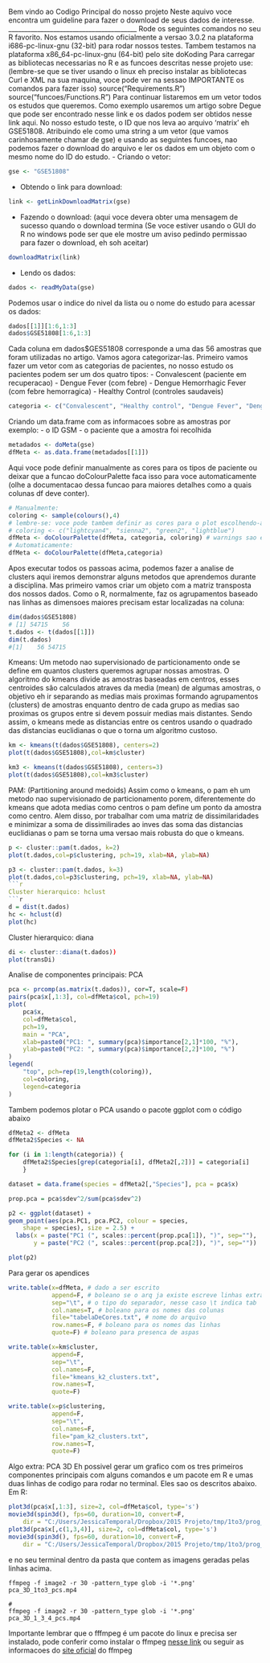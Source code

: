 Bem vindo ao Codigo Principal do nosso projeto
Neste aquivo voce encontra um guideline para fazer o download de seus dados de interesse.
________________________________________
Rode os seguintes comandos no seu R favorito. Nos estamos usando oficialmente a versao 3.0.2 na plataforma i686-pc-linux-gnu (32-bit) para rodar nossos testes. Tambem testamos na plataforma x86_64-pc-linux-gnu (64-bit) pelo site doKoding
Para carregar as bibliotecas necessarias no R e as funcoes descritas nesse projeto use: (lembre-se que se tiver usando o linux eh preciso instalar as bibliotecas Curl e XML na sua maquina, voce pode ver na sessao IMPORTANTE os comandos para fazer isso)
source("Requirements.R")
source("funcoes/Functions.R")
Para continuar listaremos em um vetor todos os estudos que queremos. Como exemplo usaremos um artigo sobre Degue que pode ser encontrado nesse link e os dados podem ser obtidos nesse link aqui.
No nosso estudo teste, o ID que nos leva ao arquivo 'matrix' eh GSE51808. Atribuindo ele como uma string a um vetor (que vamos carinhosamente chamar de gse) e usando as seguintes funcoes, nao podemos fazer o download do arquivo e ler os dados em um objeto com o mesmo nome do ID do estudo.
- Criando o vetor:
```r
gse <- "GSE51808"
```
- Obtendo o link para download:
```r
link <- getLinkDownloadMatrix(gse)
```
- Fazendo o download:
(aqui voce devera obter uma mensagem de sucesso quando o download termina (Se voce estiver usando o GUI do R no windows pode ser que ele mostre um aviso pedindo permissao para fazer o download, eh soh aceitar)
```r
downloadMatrix(link)
```
- Lendo os dados:
```r
dados <- readMyData(gse)
```
Podemos usar o indice do nivel da lista ou o nome do estudo para acessar os dados:
```r
dados[[1]][1:6,1:3]
dados$GSE51808[1:6,1:3]
```
Cada coluna em dados$GES51808 corresponde a uma das 56 amostras que foram utilizadas no artigo.
Vamos agora categorizar-las. Primeiro vamos fazer um vetor com as categorias de pacientes, no nosso estudo os pacientes podem ser um dos quatro tipos:
- Convalescent (paciente em recuperacao)
- Dengue Fever (com febre)
- Dengue Hemorrhagic Fever (com febre hemorragica)
- Healthy Control (controles saudaveis)
```r
categoria <- c("Convalescent", "Healthy control", "Dengue Fever", "Dengue Hemorrhagic Fever")
```

Criando um data.frame com as informacoes sobre as amostras por exemplo:
- o ID GSM
- o paciente que a amostra foi recolhida
```r
metadados <- doMeta(gse)
dfMeta <- as.data.frame(metadados[[1]])
```
Aqui voce pode definir manualmente as cores para os tipos de paciente ou deixar que a funcao doColourPalette faca isso para voce automaticamente (olhe a documentacao dessa funcao para maiores detalhes como a quais colunas df deve conter).
```r
# Manualmente:
coloring <- sample(colours(),4)
# lembre-se: voce pode tambem definir as cores para o plot escolhendo-as
# coloring <- c("lightcyan4", "sienna2", "green2", "lightblue")
dfMeta <- doColourPalette(dfMeta, categoria, coloring) # warnings sao esperados
# Automaticamente:
dfMeta <- doColourPalette(dfMeta,categoria)
```
Apos executar todos os passoas acima, podemos fazer a analise de clusters
aqui iremos demonstrar alguns metodos que aprendemos durante a disciplina.
Mas primeiro vamos criar um objeto com a matriz transposta dos nossos dados.
Como o R, normalmente, faz os agrupamentos baseado nas linhas as dimensoes
maiores precisam estar localizadas na coluna:
```r
dim(dados$GSE51808)
# [1] 54715    56
t.dados <- t(dados[[1]])
dim(t.dados)
#[1]    56 54715
```

Kmeans:
Um metodo nao supervisionado de particionamento onde se define em quantos 
clusters queremos agrupar nossas amostras. O algoritmo do kmeans divide as 
amostras baseadas em centros, esses centroides são calculados atraves da media
(mean) de algumas amostras, o objetivo eh ir separando as medias mais proximas
formando agrupamentos (clusters) de amostras enquanto dentro de cada grupo
as medias sao proximas os grupos entre si devem possuir medias mais distantes. 
Sendo assim, o kmeans mede as distancias entre os centros usando o quadrado 
das distancias euclidianas o que o torna um algoritmo custoso.
```r
km <- kmeans(t(dados$GSE51808), centers=2)
plot(t(dados$GSE51808),col=km$cluster)

km3 <- kmeans(t(dados$GSE51808), centers=3)
plot(t(dados$GSE51808),col=km3$cluster)
```

PAM: (Partitioning around medoids)
Assim como o kmeans, o pam eh um metodo nao supervisionado de particionamento 
porem, diferentemente do kmeans que adota medias como centros o pam define um
ponto da amostra como centro. Alem disso, por trabalhar com uma matriz de 
dissimilaridades e minimizar a soma de dissimilirades ao inves das soma das 
distancias euclidianas o pam se torna uma versao mais robusta do que o kmeans.
```r
p <- cluster::pam(t.dados, k=2)
plot(t.dados,col=p$clustering, pch=19, xlab=NA, ylab=NA)

p3 <- cluster::pam(t.dados, k=3)
plot(t.dados,col=p3$clustering, pch=19, xlab=NA, ylab=NA)
```r

Cluster hierarquico: hclust
```r
d = dist(t.dados)
hc <- hclust(d)
plot(hc)
```

Cluster hierarquico: diana
```r
di <- cluster::diana(t.dados))
plot(transDi)
```

Analise de componentes principais: PCA
```r
pca <- prcomp(as.matrix(t.dados)), cor=T, scale=F)
pairs(pca$x[,1:3], col=dfMeta$col, pch=19)
plot(
    pca$x,
    col=dfMeta$col,
    pch=19,
    main = "PCA",
    xlab=paste0("PC1: ", summary(pca)$importance[2,1]*100, "%"),
    ylab=paste0("PC2: ", summary(pca)$importance[2,2]*100, "%")
)
legend(
    "top", pch=rep(19,length(coloring)),
    col=coloring,
    legend=categoria
)
```

Tambem podemos plotar o PCA usando o pacote ggplot com o código abaixo
```r
dfMeta2 <- dfMeta
dfMeta2$Species <- NA

for (i in 1:length(categoria)) {
    dfMeta2$Species[grep(categoria[i], dfMeta2[,2])] = categoria[i]
    }

dataset = data.frame(species = dfMeta2[,"Species"], pca = pca$x)

prop.pca = pca$sdev^2/sum(pca$sdev^2)

p2 <- ggplot(dataset) + 
geom_point(aes(pca.PC1, pca.PC2, colour = species, 
    shape = species), size = 2.5) +
  labs(x = paste("PC1 (", scales::percent(prop.pca[1]), ")", sep=""),
       y = paste("PC2 (", scales::percent(prop.pca[2]), ")", sep=""))

plot(p2)
```

Para gerar os apendices
```r
write.table(x=dfMeta, # dado a ser escrito
            append=F, # boleano se o arq ja existe escreve linhas extras (T) ou sobrescreve (F)
            sep="\t", # o tipo do separador, nesse caso \t indica tab
            col.names=T, # boleano para os nomes das colunas
            file="tabelaDeCores.txt", # nome do arquivo
            row.names=F, # boleano para os nomes das linhas
            quote=F) # boleano para presenca de aspas

write.table(x=km$cluster, 
            append=F, 
            sep="\t",
            col.names=F,
            file="kmeans_k2_clusters.txt",
            row.names=T,
            quote=F)

write.table(x=p$clustering, 
            append=F, 
            sep="\t",
            col.names=F,
            file="pam_k2_clusters.txt",
            row.names=T,
            quote=F)
```

Algo extra: PCA 3D
Eh possivel gerar um grafico com os tres primeiros componentes principais
com alguns comandos e um pacote em R e umas duas linhas de codigo para rodar no
terminal. Eles sao os descritos abaixo.
Em R:
```r
plot3d(pca$x[,1:3], size=2, col=dfMeta$col, type='s')
movie3d(spin3d(), fps=60, duration=10, convert=F, 
    dir = "C:/Users/JessicaTemporal/Dropbox/2015 Projeto/tmp/1to3/prog_all_noCLP", top = T) # try convert=TRUE
plot3d(pca$x[,c(1,3,4)], size=2, col=dfMeta$col, type='s')
movie3d(spin3d(), fps=60, duration=10, convert=F, 
    dir = "C:/Users/JessicaTemporal/Dropbox/2015 Projeto/tmp/1to3/prog_all_noCLP", top = T) # try convert=TRUE
```
e no seu terminal dentro da pasta que contem as imagens geradas pelas linhas acima.
```
ffmpeg -f image2 -r 30 -pattern_type glob -i '*.png' pca_3D_1to3_pcs.mp4

#
ffmpeg -f image2 -r 30 -pattern_type glob -i '*.png' pca_3D_1_3_4_pcs.mp4

```
Importante lembrar que o fffmpeg é um pacote do linux e precisa ser instalado, 
pode conferir como instalar o ffmpeg [nesse link](http://www.vivaolinux.com.br/dica/FFmpeg-no-Ubuntu-1404-64-bits) 
ou seguir as informacoes do [site oficial](https://www.ffmpeg.org/) do ffmpeg
